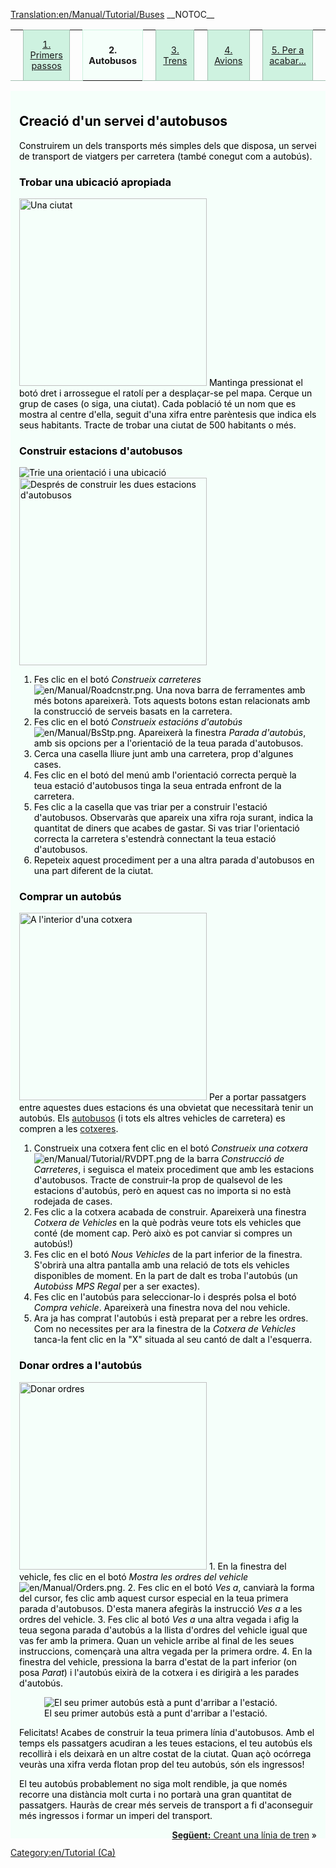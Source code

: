 [[Translation:en/Manual/Tutorial/Buses]]
{{ca/Traducció|origen=Tutorial/Buses}}
__NOTOC__
{| width="100%" cellspacing="0" cellpadding="0" valign="top" border="0" style="margin-bottom: 0; margin-left: 1px;" |
| style="border: 0; border-bottom:1px solid #a3bfb1; background:none; width:2%" | &nbsp;
| style="padding:0 .3em; background-color:#cef2e0; font-size:90%; border:solid 1px #a3bfb1; text-align:center; width: 12em;"|[[ca/Manual/Tutorial/Tutorial|1. Primers passos]]
| style="border: 0; border-bottom:1px solid #a3bfb1; background:none; width:2%" | &nbsp;
| style="padding:0 .3em; background-color:white; border:solid 1px #cef2e0; border-bottom: 0; text-align:center; font-size:90%; font-weight:bold; background-color:#f5fffa; width: 12em;" | '''2. Autobusos'''
| style="border: 0; border-bottom:1px solid #a3bfb1; background:none; width:2%" | &nbsp;
| style="padding:0 .3em; background-color:#cef2e0; font-size:90%; border:solid 1px #a3bfb1; text-align:center; width: 12em;"|[[ca/Manual/Tutorial/Trens|3. Trens]]
| style="border: 0; border-bottom:1px solid #a3bfb1; background:none; width:2%" | &nbsp;
| style="padding:0 .3em; background-color:#cef2e0; font-size:90%; border:solid 1px #a3bfb1; text-align:center; width: 12em;"|[[ca/Manual/Tutorial/Avions|4. Avions]]
| style="border: 0; border-bottom:1px solid #a3bfb1; background:none; width:2%" | &nbsp;
| style="padding:0 .3em; background-color:#cef2e0; font-size:90%; border:solid 1px #a3bfb1; text-align:center; width: 12em;"| [[ca/Manual/Tutorial/Final|5. Per a acabar...]]
| style="border: 0; border-bottom:1px solid #a3bfb1; background:none;" | &nbsp;
|}
<div style="padding:.5em 1em 1em 1em; border-top:none; background-color:#f5fffa; color:#000;">

==Creació d'un servei d'autobusos==
Construirem un dels transports més simples dels que disposa, un servei de transport de viatgers per carretera (també conegut com a autobús). 

===Trobar una ubicació apropiada===
[[File:en/Manual/Tutorial bus 1.png|thumb|300px|right|Una ciutat]]
Mantinga pressionat el botó dret i arrossegue el ratolí per a desplaçar-se pel mapa. Cerque un grup de cases (o siga, una ciutat). Cada població té un nom que es mostra al centre d'ella, seguit d'una xifra entre parèntesis que indica els seus habitants. Tracte de trobar una ciutat de 500 habitants o més.
{{en/-}}

===Construir estacions d'autobusos===
[[File:en/Manual/Tutorial bus 2.png|frame|right|Trie una orientació i una ubicació]]
[[File:en/Manual/Tutorial bus 4.png|thumb|300px|right|Després de construir les dues estacions d'autobusos]]

# Fes clic en el botó ''Construeix carreteres'' [[File:en/Manual/Roadcnstr.png]]. Una nova barra de ferramentes amb més botons apareixerà. Tots aquests botons estan relacionats amb la construcció de serveis basats en la carretera.
# Fes clic en el botó ''Construeix estacións d'autobús'' [[File:en/Manual/BsStp.png]]. Apareixerà la finestra ''Parada d'autobús'', amb sis opcions per a l'orientació de la teua parada d'autobusos.
# Cerca una casella lliure junt amb una carretera, prop d'algunes cases.
# Fes clic en el botó del menú amb l'orientació correcta perquè la teua estació d'autobusos tinga la seua entrada enfront de la carretera.
# Fes clic a la casella que vas triar per a construir l'estació d'autobusos. Observaràs que apareix una xifra roja surant, indica la quantitat de diners que acabes de gastar. Si vas triar l'orientació correcta la carretera s'estendrà connectant la teua estació d'autobusos.
# Repeteix aquest procediment per a una altra parada d'autobusos en una part diferent de la ciutat.
{{en/-}}
===Comprar un autobús===
[[File:en/Manual/Tutorial bus 5.png|thumb|300px|right|A l'interior d'una cotxera]]
Per a portar passatgers entre aquestes dues estacions és una obvietat que necessitarà tenir un autobús. Els [[en/Ca/Autobusos|autobusos]] (i tots els altres vehicles de carretera) es compren a les [[en/Ca/Cotxeres|cotxeres]].
# Construeix una cotxera fent clic en el botó ''Construeix una cotxera'' [[File:en/Manual/Tutorial/RVDPT.png]] de la barra ''Construcció de Carreteres'', i seguisca el mateix procediment que amb les estacions d'autobusos. Tracte de construir-la prop de qualsevol de les estacions d'autobús, però en aquest cas no importa si no està rodejada de cases.
# Fes clic a la cotxera acabada de construir. Apareixerà una finestra ''Cotxera de Vehicles'' en la què podràs veure tots els vehicles que conté (de moment cap. Però això es pot canviar si compres un autobús!)
# Fes clic en el botó ''Nous Vehicles'' de la part inferior de la finestra. S'obrirà una altra pantalla amb una relació de tots els vehicles disponibles de moment. En la part de dalt es troba l'autobús (un ''Autobúss MPS Regal'' per a ser exactes).
# Fes clic en l'autobús para seleccionar-lo i després polsa el botó ''Compra vehicle''. Apareixerà una finestra nova del nou vehicle.
# Ara ja has comprat l'autobús i està preparat per a rebre les ordres. Com no necessites per ara la finestra de la ''Cotxera de Vehicles'' tanca-la fent clic en la "X" situada al seu cantó de dalt a l'esquerra.
{{en/-}}

===Donar ordres a l'autobús===
[[File:en/Manual/Tutorial bus 6.png|thumb|300px|right|Donar ordres]]
1. En la finestra del vehicle, fes clic en el botó ''Mostra les ordres del vehicle'' [[File:en/Manual/Orders.png]].
2. Fes clic en el botó ''Ves a'', canviarà la forma del cursor, fes clic amb aquest cursor especial en la teua primera parada d'autobusos. D'esta manera afegiràs la instrucció ''Ves a <nom de la parada>'' a les ordres del vehicle.
3. Fes clic al botó ''Ves a'' una altra vegada i afig la teua segona parada d'autobús a la llista d'ordres del vehicle igual que vas fer amb la primera. Quan un vehicle arribe al final de les seues instruccions, començarà una altra vegada per la primera ordre.
4. En la finestra del vehicle, pressiona la barra d'estat de la part inferior (on posa ''Parat'') i l'autobús eixirà de la cotxera i es dirigirà a les parades d'autobús.

{{en/-}}
[[File:en/Manual/Tutorial bus 7.png|frame|right|El seu primer autobús està a punt d'arribar a l'estació.]]

Felicitats! Acabes de construir la teua primera línia d'autobusos. Amb el temps els passatgers acudiran a les teues estacions, el teu autobús els recollirà i els deixarà en un altre costat de la ciutat. Quan açò ocórrega veuràs una xifra verda flotan prop del teu autobús, són els ingressos!

El teu autobús probablement no siga molt rendible, ja que només recorre una distància molt curta i no portarà una gran quantitat de passatgers. Hauràs de crear més serveis de transport a fi d'aconseguir més ingressos i formar un imperi del transport.

<span style="float: right">[[en/Manual/Tutorial/Trains|'''Següent:''' Creant una línia de tren]] &raquo;</span>
</div>

[[Category:en/Tutorial (Ca)]]